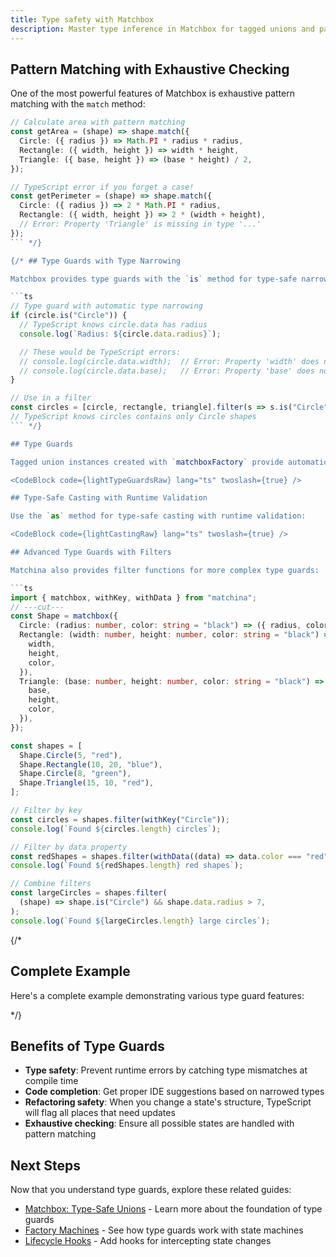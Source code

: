 ```yaml
---
title: Type safety with Matchbox
description: Master type inference in Matchbox for tagged unions and pattern matching
---
```





## Pattern Matching with Exhaustive Checking

One of the most powerful features of Matchbox is exhaustive pattern matching with the `match` method:

````ts
// Calculate area with pattern matching
const getArea = (shape) => shape.match({
  Circle: ({ radius }) => Math.PI * radius * radius,
  Rectangle: ({ width, height }) => width * height,
  Triangle: ({ base, height }) => (base * height) / 2,
});

// TypeScript error if you forget a case!
const getPerimeter = (shape) => shape.match({
  Circle: ({ radius }) => 2 * Math.PI * radius,
  Rectangle: ({ width, height }) => 2 * (width + height),
  // Error: Property 'Triangle' is missing in type '...'
});
``` */}

{/* ## Type Guards with Type Narrowing

Matchbox provides type guards with the `is` method for type-safe narrowing:

```ts
// Type guard with automatic type narrowing
if (circle.is("Circle")) {
  // TypeScript knows circle.data has radius
  console.log(`Radius: ${circle.data.radius}`);

  // These would be TypeScript errors:
  // console.log(circle.data.width);  // Error: Property 'width' does not exist...
  // console.log(circle.data.base);   // Error: Property 'base' does not exist...
}

// Use in a filter
const circles = [circle, rectangle, triangle].filter(s => s.is("Circle"));
// TypeScript knows circles contains only Circle shapes
``` */}

## Type Guards

Tagged union instances created with `matchboxFactory` provide automatic type narrowing with the `is` method:

<CodeBlock code={lightTypeGuardsRaw} lang="ts" twoslash={true} />

## Type-Safe Casting with Runtime Validation

Use the `as` method for type-safe casting with runtime validation:

<CodeBlock code={lightCastingRaw} lang="ts" twoslash={true} />

## Advanced Type Guards with Filters

Matchina also provides filter functions for more complex type guards:

```ts
import { matchbox, withKey, withData } from "matchina";
// ---cut---
const Shape = matchbox({
  Circle: (radius: number, color: string = "black") => ({ radius, color }),
  Rectangle: (width: number, height: number, color: string = "black") => ({
    width,
    height,
    color,
  }),
  Triangle: (base: number, height: number, color: string = "black") => ({
    base,
    height,
    color,
  }),
});

const shapes = [
  Shape.Circle(5, "red"),
  Shape.Rectangle(10, 20, "blue"),
  Shape.Circle(8, "green"),
  Shape.Triangle(15, 10, "red"),
];

// Filter by key
const circles = shapes.filter(withKey("Circle"));
console.log(`Found ${circles.length} circles`);

// Filter by data property
const redShapes = shapes.filter(withData((data) => data.color === "red"));
console.log(`Found ${redShapes.length} red shapes`);

// Combine filters
const largeCircles = shapes.filter(
  (shape) => shape.is("Circle") && shape.data.radius > 7,
);
console.log(`Found ${largeCircles.length} large circles`);
````

{/\*

## Complete Example

Here's a complete example demonstrating various type guard features:

<CodeBlock twoslash lang="ts" code={code} /> */}

## Benefits of Type Guards

- **Type safety**: Prevent runtime errors by catching type mismatches at compile time
- **Code completion**: Get proper IDE suggestions based on narrowed types
- **Refactoring safety**: When you change a state's structure, TypeScript will flag all places that need updates
- **Exhaustive checking**: Ensure all possible states are handled with pattern matching

## Next Steps

Now that you understand type guards, explore these related guides:

- [Matchbox: Type-Safe Unions](./union-machines/) - Learn more about the foundation of type guards
- [Factory Machines](./machines/) - See how type guards work with state machines
- [Lifecycle Hooks](./lifecycle/) - Add hooks for intercepting state changes
